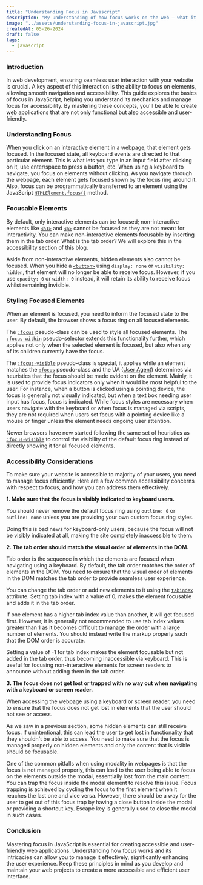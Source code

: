 ---
title: "Understanding Focus in Javascript"
description: "My understanding of how focus works on the web — what it is, how to control it with JavaScript, and how to make sure it works well for everyone, especially keyboard users."
image: "../assets/understanding-focus-in-javascript.jpg"
createdAt: 05-26-2024
draft: false
tags:
  - javascript
---


### Introduction

In web development, ensuring seamless user interaction with your website is crucial. A key aspect of this interaction is the ability to focus on elements, allowing smooth navigation and accessibility. This guide explores the basics of focus in JavaScript, helping you understand its mechanics and manage focus for accessibility. By mastering these concepts, you'll be able to create web applications that are not only functional but also accessible and user-friendly.

### Understanding Focus

When you click on an interactive element in a webpage, that element gets focused. In the focused state, all keyboard events are directed to that particular element. This is what lets you type in an input field after clicking on it, use enter/space to press a button, etc. When using a keyboard to navigate, you focus on elements without clicking. As you navigate through the webpage, each element gets focused shown by the focus ring around it. Also, focus can be programmatically transferred to an element using the JavaScript [`HTMLElement.focus()`](https://developer.mozilla.org/en-US/docs/Web/API/HTMLElement/focus) method.

### Focusable Elements

By default, only interactive elements can be focused; non-interactive elements like [`<h1>`](https://developer.mozilla.org/en-US/docs/Web/HTML/Element/Heading_Elements) and [`<p>`](https://developer.mozilla.org/en-US/docs/Web/HTML/Element/p) cannot be focused as they are not meant for interactivity. You can make non-interactive elements focusable by inserting them in the tab order. What is the tab order? We will explore this in the accessibility section of this blog.

Aside from non-interactive elements, hidden elements also cannot be focused. When you hide a [`<button>`](https://developer.mozilla.org/en-US/docs/Web/HTML/Element/button) using `display: none` or `visibility: hidden`, that element will no longer be able to receive focus. However, if you use `opacity: 0` or `width: 0` instead, it will retain its ability to receive focus whilst remaining invisible.

### Styling Focused Elements

When an element is focused, you need to inform the focused state to the user. By default, the browser shows a focus ring on all focused elements.

The [`:focus`](https://developer.mozilla.org/en-US/docs/Web/CSS/:focus) pseudo-class can be used to style all focused elements. The [`:focus-within`](https://developer.mozilla.org/en-US/docs/Web/CSS/:focus-within) pseudo-selector extends this functionality further, which applies not only when the selected element is focused, but also when any of its children currently have the focus.

The [`:focus-visible`](https://developer.mozilla.org/en-US/docs/Web/CSS/:focus-visible) pseudo-class is special, it applies while an element matches the [`:focus`](https://developer.mozilla.org/en-US/docs/Web/CSS/:focus) pseudo-class and the UA ([User Agent](https://developer.mozilla.org/en-US/docs/Glossary/User_agent)) determines via heuristics that the focus should be made evident on the element. Mainly, it is used to provide focus indicators only when it would be most helpful to the user. For instance, when a button is clicked using a pointing device, the focus is generally not visually indicated, but when a text box needing user input has focus, focus is indicated. While focus styles are necessary when users navigate with the keyboard or when focus is managed via scripts, they are not required when users set focus with a pointing device like a mouse or finger unless the element needs ongoing user attention.

Newer browsers have now started following the same set of heuristics as [`:focus-visible`](https://developer.mozilla.org/en-US/docs/Web/CSS/:focus-visible) to control the visibility of the default focus ring instead of directly showing it for all focused elements.

### Accessibility Considerations

To make sure your website is accessible to majority of your users, you need to manage focus efficiently. Here are a few common accessibility concerns with respect to focus, and how you can address them effectively.

**1. Make sure that the focus is visibly indicated to keyboard users.**

You should never remove the default focus ring using `outline: 0` or `outline: none` unless you are providing your own custom focus ring styles.

Doing this is bad news for keyboard-only users, because the focus will not be visibly indicated at all, making the site completely inaccessible to them.

**2. The tab order should match the visual order of elements in the DOM.**

Tab order is the sequence in which the elements are focused when navigating using a keyboard. By default, the tab order matches the order of elements in the DOM. You need to ensure that the visual order of elements in the DOM matches the tab order to provide seamless user experience.

You can change the tab order or add new elements to it using the [`tabindex`](https://developer.mozilla.org/en-US/docs/Web/HTML/Global_attributes/tabindex) attribute. Setting tab index with a value of 0, makes the element focusable and adds it in the tab order.

If one element has a higher tab index value than another, it will get focused first. However, it is generally not recommended to use tab index values greater than 1 as it becomes difficult to manage the order with a large number of elements. You should instead write the markup properly such that the DOM order is accurate.

Setting a value of -1 for tab index makes the element focusable but not added in the tab order, thus becoming inaccessible via keyboard. This is useful for focusing non-interactive elements for screen readers to announce without adding them in the tab order.

**3. The focus does not get lost or trapped with no way out when navigating with a keyboard or screen reader.**

When accessing the webpage using a keyboard or screen reader, you need to ensure that the focus does not get lost in elements that the user should not see or access.

As we saw in a previous section, some hidden elements can still receive focus. If unintentional, this can lead the user to get lost in functionality that they shouldn't be able to access. You need to make sure that the focus is managed properly on hidden elements and only the content that is visible should be focusable.

One of the common pitfalls when using modality in webpages is that the focus is not managed properly, this can lead to the user being able to focus on the elements outside the modal, essentially lost from the main content. You can trap the focus inside the modal element to resolve this issue. Focus trapping is achieved by cycling the focus to the first element when it reaches the last one and vice versa. However, there should be a way for the user to get out of this focus trap by having a close button inside the modal or providing a shortcut key. Escape key is generally used to close the modal in such cases.

### Conclusion

Mastering focus in JavaScript is essential for creating accessible and user-friendly web applications. Understanding how focus works and its intricacies can allow you to manage it effectively, significantly enhancing the user experience. Keep these principles in mind as you develop and maintain your web projects to create a more accessible and efficient user interface.
